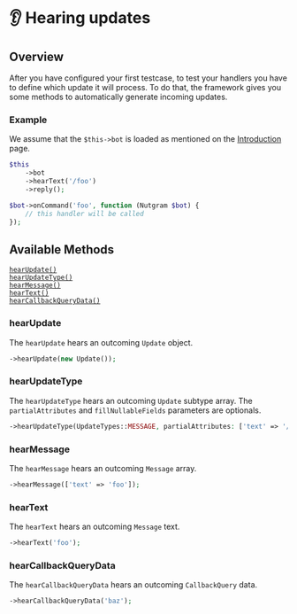 
# 👂 Hearing updates

## Overview

After you have configured your first testcase, to test your handlers you have to define which update it will process.
To do that, the framework gives you some methods to automatically generate incoming updates.

### Example
We assume that the `$this->bot` is loaded as mentioned on the [Introduction](introduction.md) page.

<Tabs>
<TabItem value="test" label="Test" default>

```php
$this
    ->bot
    ->hearText('/foo')
    ->reply();
```

</TabItem>
<TabItem value="handler" label="Triggered Handler">

```php
$bot->onCommand('foo', function (Nutgram $bot) {
    // this handler will be called
});
```

</TabItem>
</Tabs>

## Available Methods

<div class="container">
    <div class="row">
        <div class="col col--6">
            <div><code><a href="#hearupdate">hearUpdate()</a></code></div>
            <div><code><a href="#hearupdatetype">hearUpdateType()</a></code></div>
            <div><code><a href="#hearmessage">hearMessage()</a></code></div>
        </div>
        <div class="col col--6">
            <div><code><a href="#heartext">hearText()</a></code></div>
            <div><code><a href="#hearcallbackquerydata">hearCallbackQueryData()</a></code></div>
        </div>
    </div>
</div>

### hearUpdate
The `hearUpdate` hears an outcoming `Update` object.
```php
->hearUpdate(new Update());
```

### hearUpdateType
The `hearUpdateType` hears an outcoming `Update` subtype array.
The `partialAttributes` and `fillNullableFields` parameters are optionals.
```php
->hearUpdateType(UpdateTypes::MESSAGE, partialAttributes: ['text' => '/foo'], fillNullableFields: false);
```

### hearMessage
The `hearMessage` hears an outcoming `Message` array.
```php
->hearMessage(['text' => 'foo']);
```

### hearText
The `hearText` hears an outcoming `Message` text.
```php
->hearText('foo');
```

### hearCallbackQueryData
The `hearCallbackQueryData` hears an outcoming `CallbackQuery` data.
```php
->hearCallbackQueryData('baz');
```